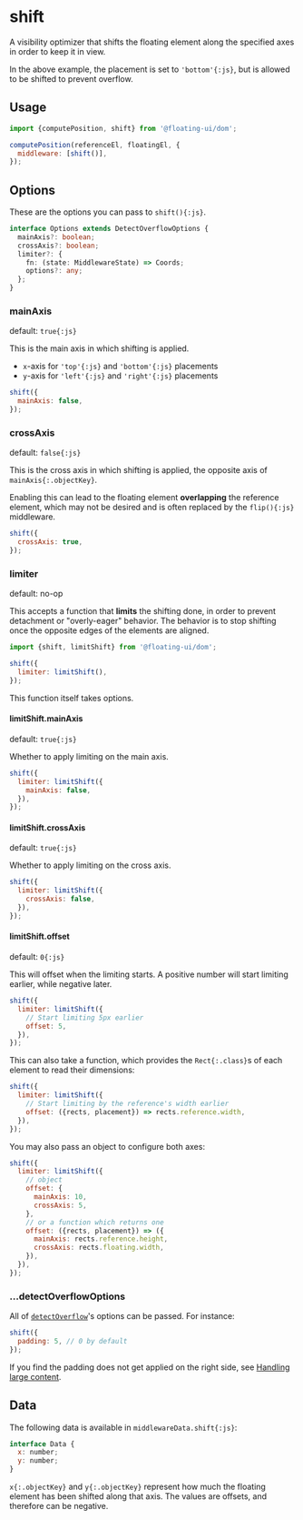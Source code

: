 # shift

A visibility optimizer that shifts the floating element along the
specified axes in order to keep it in view.

<Chrome label="Scroll horizontally" center scrollable="x">
  <Floating
    content="I am wider than my reference element"
    middleware={[{name: 'shift'}]}
  >
    <div className="grid place-items-center w-32 h-32 border-2 border-gray-1000 border-dashed m-4" />
  </Floating>
</Chrome>

In the above example, the placement is set to `'bottom'{:js}`,
but is allowed to be shifted to prevent overflow.

## Usage

```js
import {computePosition, shift} from '@floating-ui/dom';

computePosition(referenceEl, floatingEl, {
  middleware: [shift()],
});
```

## Options

These are the options you can pass to `shift(){:js}`.

```ts
interface Options extends DetectOverflowOptions {
  mainAxis?: boolean;
  crossAxis?: boolean;
  limiter?: {
    fn: (state: MiddlewareState) => Coords;
    options?: any;
  };
}
```

### mainAxis

default: `true{:js}`

This is the main axis in which shifting is applied.

- `x`-axis for `'top'{:js}` and `'bottom'{:js}` placements
- `y`-axis for `'left'{:js}` and `'right'{:js}` placements

```js
shift({
  mainAxis: false,
});
```

<Chrome label="Scroll horizontally" center scrollable="x">
  <Floating
    content="I am wider than my reference element"
    middleware={[{name: 'shift', options: {mainAxis: false}}]}
  >
    <div className="grid place-items-center w-32 h-32 border-2 border-gray-1000 border-dashed m-4" />
  </Floating>
</Chrome>

### crossAxis

default: `false{:js}`

This is the cross axis in which shifting is applied, the opposite
axis of `mainAxis{:.objectKey}`.

Enabling this can lead to the floating element **overlapping**
the reference element, which may not be desired and is often
replaced by the `flip(){:js}` middleware.

```js
shift({
  crossAxis: true,
});
```

<Chrome label="Scroll down" center scrollable="y">
  <Floating
    placement="top"
    content="I can overlap my reference element"
    middleware={[
      {
        name: 'shift',
        options: {
          crossAxis: true,
          rootBoundary: 'document',
        },
      },
    ]}
  >
    <div className="grid place-items-center w-32 h-32 border-2 border-gray-1000 border-dashed m-4" />
  </Floating>
</Chrome>

### limiter

default: no-op

This accepts a function that **limits** the shifting done, in
order to prevent detachment or "overly-eager" behavior. The
behavior is to stop shifting once the opposite edges of the
elements are aligned.

```js
import {shift, limitShift} from '@floating-ui/dom';

shift({
  limiter: limitShift(),
});
```

This function itself takes options.

#### limitShift.mainAxis

default: `true{:js}`

Whether to apply limiting on the main axis.

```js
shift({
  limiter: limitShift({
    mainAxis: false,
  }),
});
```

#### limitShift.crossAxis

default: `true{:js}`

Whether to apply limiting on the cross axis.

```js
shift({
  limiter: limitShift({
    crossAxis: false,
  }),
});
```

#### limitShift.offset

default: `0{:js}`

This will offset when the limiting starts. A positive number will
start limiting earlier, while negative later.

```js
shift({
  limiter: limitShift({
    // Start limiting 5px earlier
    offset: 5,
  }),
});
```

This can also take a function, which provides the
`Rect{:.class}`s of each element to read their dimensions:

```js
shift({
  limiter: limitShift({
    // Start limiting by the reference's width earlier
    offset: ({rects, placement}) => rects.reference.width,
  }),
});
```

You may also pass an object to configure both axes:

```js
shift({
  limiter: limitShift({
    // object
    offset: {
      mainAxis: 10,
      crossAxis: 5,
    },
    // or a function which returns one
    offset: ({rects, placement}) => ({
      mainAxis: rects.reference.height,
      crossAxis: rects.floating.width,
    }),
  }),
});
```

### ...detectOverflowOptions

All of [`detectOverflow`](/docs/detectOverflow#options)'s options
can be passed. For instance:

```js
shift({
  padding: 5, // 0 by default
});
```

If you find the padding does not get applied on the right side,
see [Handling large content](/docs/misc#handling-large-content).

## Data

The following data is available in `middlewareData.shift{:js}`:

```js
interface Data {
  x: number;
  y: number;
}
```

`x{:.objectKey}` and `y{:.objectKey}` represent how much the
floating element has been shifted along that axis. The values are
offsets, and therefore can be negative.

